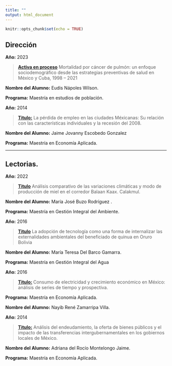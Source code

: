 ```yaml
---
title: ""
output: html_document
---
```


```r
knitr::opts_chunk$set(echo = TRUE)
```

## Dirección

**Año:** 2023


> **[Activa en proceso]()** Mortalidad por cáncer de pulmón: un enfoque sociodemográfico desde las estrategias preventivas de salud en México y Cuba, 1998 – 2021

**Nombre del Alumno:** Eudis Nápoles Wilson.

**Programa:** Maestría en estudios de población.


**Año:** 2014

> **[Titulo:](https://www.colef.mx/posgrado/wp-content/uploads/2014/11/Tesis-Escobedo-Gonzalez.pdf)** La pérdida de empleo en las ciudades Méxicanas: Su relación con las características individuales y la recesión del 2008.

**Nombre del Alumno:** Jaime Jovanny Escobedo Gonzalez

**Programa:** Maestría en Economía Aplicada.

---

## Lectorias.

**Año:** 2022

>**[Titulo]()**  Análisis comparativo de las variaciones climáticas y modo de producción de miel en el corredor Balaan Kaax. Calakmul.

**Nombre del Alumno:** María José Buzo Rodríguez .

**Programa:** Maestría en Gestión Integral del Ambiente.


**Año:** 2016

>**[Titulo](https://colef.repositorioinstitucional.mx/jspui/handle/1014/363)** La adopción de tecnología como una forma de internalizar las externalidades ambientales del beneficiado de quinua en Oruro Bolivia 

**Nombre del Alumno:** María Teresa Del Barco Gamarra.

**Programa:** Maestría en Gestión Integral del Agua


**Año:** 2016

>**[Titulo:](https://colef.repositorioinstitucional.mx/jspui/handle/1014/353) **Consumo de electricidad y crecimiento económico en México: análisis de series de tiempo y prospectiva.

**Programa:** Maestría en Economía Aplicada.

**Nombre del Alumno:** Nayib René Zamarripa Villa.


**Año:** 2014

> **[Titulo:](https://colef.repositorioinstitucional.mx/jspui/handle/1014/352)** Análisis del endeudamiento, la oferta de bienes públicos y el impacto de las transferencias intergubernamentales en los gobiernos locales de México.  

**Nombre del Alumno:** Adriana del Rocío Montelongo Jaime.

**Programa:** Maestría en Economía Aplicada.




